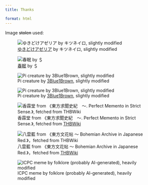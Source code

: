 ```yaml
---
title: Thanks

format: html
---
```


Image ~~stolen~~ used:

::: {layout-ncol=3}

![[ゆきどけアゼリア](https://www.pixiv.net/artworks/50046630) by キツネイロ, slightly modified](/assets/images/netherstairs.jpg)

![[春眠](https://www.pixiv.net/artworks/3791197) by ＄](/assets/images/sleep.jpg)

![Pi creature by [3Blue1Brown](https://www.3blue1brown.com/), slightly modified](/assets/images/pi-blue.jpg)

![Pi creature by [3Blue1Brown](https://www.3blue1brown.com/), slightly modified](/assets/images/pi-brown.png)

![香霖堂 from 《東方求聞史紀　～. Perfect Memento in Strict Sense.》, fetched from [THBWiki](https://thwiki.cc/%E4%B8%9C%E6%96%B9%E6%B1%82%E9%97%BB%E5%8F%B2%E7%BA%AA/%E9%A6%99%E9%9C%96%E5%A0%82)](/assets/images/kourindou.jpg)

![八雲藍 from 《東方文花帖 ～ Bohemian Archive in Japanese Red.》，fetched from [THBWiki](https://thbwiki.cc/%E4%B8%9C%E6%96%B9%E6%96%87%E8%8A%B1%E5%B8%96%EF%BC%88%E4%B9%A6%E7%B1%8D%EF%BC%89/%E5%85%AB%E4%BA%91%E8%93%9D)](/assets/images/ran.jpg)

![ICPC meme by folklore (probably AI-generated), heavily modified](/assets/images/icpc.jpg)
:::